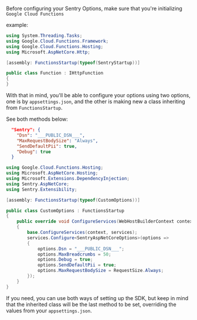 Before configuring your Sentry Options, make sure that you're initializing `Google Cloud Functions` 

example:
```csharp {tabTitle:Function.cs}
using System.Threading.Tasks;
using Google.Cloud.Functions.Framework;
using Google.Cloud.Functions.Hosting;
using Microsoft.AspNetCore.Http;

[assembly: FunctionsStartup(typeof(SentryStartup))]

public class Function : IHttpFunction
{
}
```

With that in mind, you'll be able to configure your options using two options, one is by `appsettings.json`, and the other is making new a class inheriting from `FunctionsStartup`. 

See both methods below:

```json {tabTitle:appsettings.json}
  "Sentry": {
    "Dsn": "___PUBLIC_DSN___",
    "MaxRequestBodySize": "Always",
    "SendDefaultPii": true,
    "Debug": true
  }
```

```csharp
using Google.Cloud.Functions.Hosting;
using Microsoft.AspNetCore.Hosting;
using Microsoft.Extensions.DependencyInjection;
using Sentry.AspNetCore;
using Sentry.Extensibility;

[assembly: FunctionsStartup(typeof(CustomOptions))]

public class CustomOptions : FunctionsStartup
{
    public override void ConfigureServices(WebHostBuilderContext context, IServiceCollection services)
    {
        base.ConfigureServices(context, services);
        services.Configure<SentryAspNetCoreOptions>(options =>
        {
            options.Dsn = "___PUBLIC_DSN___";
            options.MaxBreadcrumbs = 50;
            options.Debug = true;
            options.SendDefaultPii = true;
            options.MaxRequestBodySize = RequestSize.Always;
        });
    }
}
```

If you need, you can use both ways of setting up the SDK, but keep in mind that the inherited class will be the last method to be set, overriding the values from your `appsettings.json`.